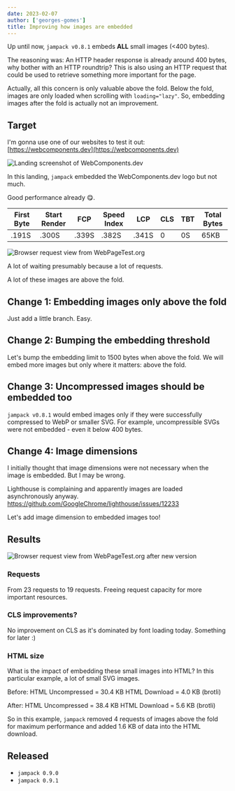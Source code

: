 ```yaml
---
date: 2023-02-07
author: ['georges-gomes']
title: Improving how images are embedded
---
```



Up until now, `jampack v0.8.1` embeds **ALL** small images (&lt;400 bytes).

The reasoning was: An HTTP header response is already around 400 bytes, why bother with an HTTP
roundtrip? This is also using an HTTP request that could be used to retrieve something more important for the page.

Actually, all this concern is only valuable above the fold. Below the fold, images are only
loaded when scrolling with `loading="lazy"`. So, embedding images after the fold is actually not an improvement.

## Target

I'm gonna use one of our websites to test it out: [https://webcomponents.dev](https://webcomponents.dev)

<picture>
  <img src={wcd} alt="Landing screenshot of WebComponents.dev" />
</picture>

In this landing, `jampack` embedded the WebComponents.dev logo but not much.

Good performance already 😋.

| First Byte | Start Render | FCP   | Speed Index | LCP   | CLS | TBT | Total Bytes |
| ---------- | ------------ | ----- | ----------- | ----- | --- | --- | ----------- |
| .191S      | .300S        | .339S | .382S       | .341S | 0   | 0S  | 65KB        |

<picture>
  <img src={requestsBefore} alt="Browser request view from WebPageTest.org" />
</picture>

A lot of waiting presumably because a lot of requests.

A lot of these images are above the fold.

## Change 1: Embedding images only above the fold

Just add a little branch. Easy.

## Change 2: Bumping the embedding threshold

Let's bump the embedding limit to 1500 bytes when above the fold. We will embed more
images but only where it matters: above the fold.

## Change 3: Uncompressed images should be embedded too

`jampack v0.8.1` would embed images only if they were successfully compressed to WebP or smaller SVG.
For example, uncompressible SVGs were not embedded - even it below 400 bytes.

## Change 4: Image dimensions

I initially thought that image dimensions were not necessary when the image is embedded.
But I may be wrong.

Lighthouse is complaining and apparently images are loaded asynchronously anyway.
https://github.com/GoogleChrome/lighthouse/issues/12233

Let's add image dimension to embedded images too!

## Results

<picture>
  <img
    src={requestsAfter}
    alt="Browser request view from WebPageTest.org after new version"
  />
</picture>

### Requests

From 23 requests to 19 requests.
Freeing request capacity for more important resources.

### CLS improvements?

No improvement on CLS as it's dominated by font loading today. Something for later :)

### HTML size

What is the impact of embedding these small images into HTML?
In this particular example, a lot of small SVG images.

Before:
HTML Uncompressed = 30.4 KB
HTML Download = 4.0 KB (brotli)

After:
HTML Uncompressed = 38.4 KB
HTML Download = 5.6 KB (brotli)

So in this example, `jampack` removed 4 requests of images above the fold for maximum
performance and added 1.6 KB of data into the HTML download.

## Released

- `jampack 0.9.0`
- `jampack 0.9.1`
